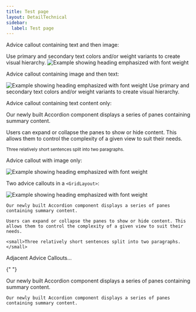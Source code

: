 ```yaml
---
title: Test page
layout: DetailTechnical
sidebar:
  label: Test page
---
```


Advice callout containing text and then image:

<AdviceCallout type="positive">
  Use primary and secondary text colors and/or weight variants to create visual hierarchy.
  <Image
    src="/img/foundations/typography-heading-emphasized.svg"
    alt="Example showing heading emphasized with font weight"
  />

</AdviceCallout>

Advice callout containing image and then text:

<AdviceCallout type="positive">
  <img
    src="https://picsum.photos/700/300"
    alt="Example showing heading emphasized with font weight"
    width={700}
    height={300}
  />
  Use primary and secondary text colors and/or weight variants to create visual hierarchy.
</AdviceCallout>

Advice callout containing text content only:

<AdviceCallout type="negative">

Our newly built Accordion component displays a series of panes containing summary content.

Users can expand or collapse the panes to show or hide content. This allows them to control the complexity of a given view to suit their needs.

<small>Three relatively short sentences split into two paragraphs.</small>

</AdviceCallout>

Advice callout with image only:

<AdviceCallout type="positive">
  <Image
    src="/img/foundations/typography-heading-emphasized.svg"
    alt="Example showing heading emphasized with font weight"
  />

</AdviceCallout>

Two advice callouts in a `<GridLayout>`:

<GridLayout columns={2}>
  <AdviceCallout type="positive">
    <Image
      src="/img/foundations/typography-heading-emphasized.svg"
      alt="Example showing heading emphasized with font weight"
    />
  </AdviceCallout>

  <AdviceCallout type="negative">

    Our newly built Accordion component displays a series of panes containing summary content.

    Users can expand or collapse the panes to show or hide content. This allows them to control the complexity of a given view to suit their needs.

    <small>Three relatively short sentences split into two paragraphs.</small>

  </AdviceCallout>
</GridLayout>

Adjacent Advice Callouts...

{" "}

<AdviceCallout type="positive">
  Our newly built Accordion component displays a series of panes containing
  summary content.
</AdviceCallout>

  <AdviceCallout type="negative">

    Our newly built Accordion component displays a series of panes containing summary content.

  </AdviceCallout>
